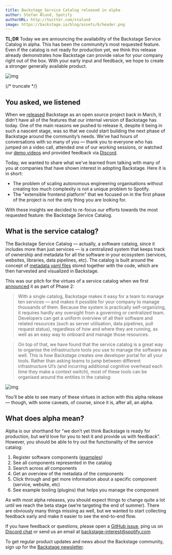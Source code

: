 ```yaml
---
title: Backstage Service Catalog released in alpha
author: Stefan Ålund, Spotify
authorURL: http://twitter.com/stalund
image: https://backstage.io/blog/assets/6/header.png
---
```


**TL;DR** Today we are announcing the availability of the Backstage Service Catalog in alpha. This has been the community’s most requested feature. Even if the catalog is not ready for production yet, we think this release already demonstrates how Backstage can provide value for your company right out of the box. With your early input and feedback, we hope to create a stronger generally available product.

![img](assets/6/header.png)

{/* truncate */}

## You asked, we listened

When we [released](https://backstage.io/blog/2020/03/16/announcing-backstage) Backstage as an open source project back in March, it didn’t have all of the features that our internal version of Backstage has today. One of the main reasons we pushed to release it, despite it being in such a nascent stage, was so that we could start building the next phase of Backstage around the community’s needs. We’ve had hours of conversations with so many of you — thank you to everyone who has jumped on a video call, attended one of our working sessions, or watched our [demo videos](https://backstage.io/demos) and provided feedback via [Discord](https://discord.com/invite/MUpMjP2).

Today, we wanted to share what we’ve learned from talking with many of you at companies that have shown interest in adopting Backstage. Here it is in short:

- The problem of scaling autonomous engineering organisations without creating too much complexity is not a unique problem to Spotify.
- The "extensible frontend platform" that we focused on in the first phase of the project is not the only thing you are looking for.

With these insights we decided to re-focus our efforts towards the most requested feature: the Backstage Service Catalog.

## What is the service catalog?

The Backstage Service Catalog — actually, a software catalog, since it includes more than just services — is a centralized system that keeps track of ownership and metadata for all the software in your ecosystem (services, websites, libraries, data pipelines, etc). The catalog is built around the concept of [metadata yaml files](/docs/architecture-decisions/adrs-adr002) stored together with the code, which are then harvested and visualized in Backstage.

This was our pitch for the virtues of a service catalog when we first [announced](https://backstage.io/blog/2020/05/22/phase-2-service-catalog) it as part of Phase 2:

> With a single catalog, Backstage makes it easy for a team to manage ten services — and makes it possible for your company to manage thousands of them. Because the system is practically self-organizing, it requires hardly any oversight from a governing or centralized team. Developers can get a uniform overview of all their software and related resources (such as server utilisation, data pipelines, pull request status), regardless of how and where they are running, as well as an easy way to onboard and manage those resources.

> On top of that, we have found that the service catalog is a great way to organise the infrastructure tools you use to manage the software as well. This is how Backstage creates one developer portal for all your tools. Rather than asking teams to jump between different infrastructure UI’s (and incurring additional cognitive overhead each time they make a context switch), most of these tools can be organised around the entities in the catalog:

![img](assets/20-05-20/tabs.png)

You’ll be able to see many of these virtues in action with this alpha release — though, with some caveats, of course, since it is, after all, an alpha.

## What does alpha mean?

Alpha is our shorthand for "we don’t yet think Backstage is ready for production, but we’d love for you to test it and provide us with feedback". However, you should be able to try out the functionality of the service catalog:

1. Register software components ([examples](https://github.com/backstage/backstage/tree/master/packages/catalog-model/examples))
2. See all components represented in the catalog
3. Search across all components
4. Get an overview of the metadata of the components
5. Click through and get more information about a specific component (service, website, etc)
6. See example tooling (plugins) that helps you manage the component

As with most alpha releases, you should expect things to change quite a lot until we reach the beta stage (we’re targeting the end of summer). There are obviously many things missing as well, but we wanted to start collecting feedback early and make it easier to see the end-to-end flow.

If you have feedback or questions, please open a [GitHub issue](https://github.com/backstage/backstage/issues), ping us on [Discord chat](https://discord.gg/backstage-687207715902193673) or send us an email at [backstage-interest@spotify.com](mailto:backstage-interest@spotify.com) 

To get regular product updates and news about the Backstage community, sign up for the [Backstage newsletter](https://info.backstage.spotify.com/newsletter_subscribe).
